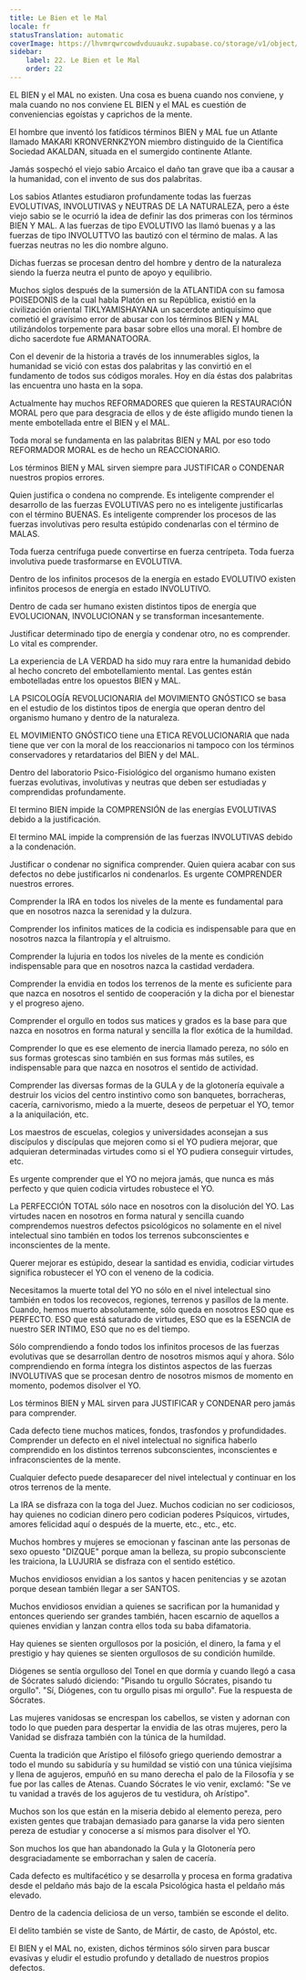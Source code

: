 ```yaml
---
title: Le Bien et le Mal
locale: fr
statusTranslation: automatic
coverImage: https://lhvmrqwrcowdvduuaukz.supabase.co/storage/v1/object/public/strapi-uploads/small_cover-educacion-fundamental.webp-2d51a7828a2b1309555be27f7e2a61a0.webp
sidebar:
    label: 22. Le Bien et le Mal
    order: 22
---
```

EL BIEN y el MAL no existen. Una cosa es buena cuando nos conviene, y mala cuando no nos conviene EL BIEN y el MAL es cuestión de conveniencias egoístas y caprichos de la mente.

El hombre que inventó los fatídicos términos BIEN y MAL fue un Atlante llamado MAKARI KRONVERNKZYON miembro distinguido de la Científica Sociedad AKALDAN, situada en el sumergido continente Atlante.

Jamás sospechó el viejo sabio Arcaico el daño tan grave que iba a causar a la humanidad, con el invento de sus dos palabritas.

Los sabios Atlantes estudiaron profundamente todas las fuerzas EVOLUTIVAS, INVOLUTIVAS y NEUTRAS DE LA NATURALEZA, pero a éste viejo sabio se le ocurrió la idea de definir las dos primeras con los términos BIEN Y MAL. A las fuerzas de tipo EVOLUTIVO las llamó buenas y a las fuerzas de tipo INVOLUTTVO las bautizó con el término de malas. A las fuerzas neutras no les dio nombre alguno.

Dichas fuerzas se procesan dentro del hombre y dentro de la naturaleza siendo la fuerza neutra el punto de apoyo y equilibrio.

Muchos siglos después de la sumersión de la ATLANTIDA con su famosa POISEDONIS de la cual habla Platón en su República, existió en la civilización oriental TIKLYAMISHAYANA un sacerdote antiquísimo que cometió el gravísimo error de abusar con los términos BIEN y MAL utilizándolos torpemente para basar sobre ellos una moral. El hombre de dicho sacerdote fue ARMANATOORA.

Con el devenir de la historia a través de los innumerables siglos, la humanidad se vició con estas dos palabritas y las convirtió en el fundamento de todos sus códigos morales. Hoy en día éstas dos palabritas las encuentra uno hasta en la sopa.

Actualmente hay muchos REFORMADORES que quieren la RESTAURACIÓN MORAL pero que para desgracia de ellos y de éste afligido mundo tienen la mente embotellada entre el BIEN y el MAL.

Toda moral se fundamenta en las palabritas BIEN y MAL por eso todo REFORMADOR MORAL es de hecho un REACCIONARIO.

Los términos BIEN y MAL sirven siempre para JUSTIFICAR o CONDENAR nuestros propios errores.

Quien justifica o condena no comprende. Es inteligente comprender el desarrollo de las fuerzas EVOLUTIVAS pero no es inteligente justificarlas con el término BUENAS. Es inteligente comprender los procesos de las fuerzas involutivas pero resulta estúpido condenarlas con el término de MALAS.

Toda fuerza centrífuga puede convertirse en fuerza centrípeta. Toda fuerza involutiva puede trasformarse en EVOLUTIVA.

Dentro de los infinitos procesos de la energía en estado EVOLUTIVO existen infinitos procesos de energía en estado INVOLUTIVO.

Dentro de cada ser humano existen distintos tipos de energía que EVOLUCIONAN, INVOLUCIONAN y se transforman incesantemente.

Justificar determinado tipo de energía y condenar otro, no es comprender. Lo vital es comprender.

La experiencia de LA VERDAD ha sido muy rara entre la humanidad debido al hecho concreto del embotellamiento mental. Las gentes están embotelladas entre los opuestos BIEN y MAL.

LA PSICOLOGÍA REVOLUCIONARIA del MOVIMIENTO GNÓSTICO se basa en el estudio de los distintos tipos de energía que operan dentro del organismo humano y dentro de la naturaleza.

EL MOVIMIENTO GNÓSTICO tiene una ETICA REVOLUCIONARIA que nada tiene que ver con la moral de los reaccionarios ni tampoco con los términos conservadores y retardatarios del BIEN y del MAL.

Dentro del laboratorio Psico-Fisiológico del organismo humano existen fuerzas evolutivas, involutivas y neutras que deben ser estudiadas y comprendidas profundamente.

El termino BIEN impide la COMPRENSIÓN de las energías EVOLUTIVAS debido a la justificación.

El termino MAL impide la comprensión de las fuerzas INVOLUTIVAS debido a la condenación.

Justificar o condenar no significa comprender. Quien quiera acabar con sus defectos no debe justificarlos ni condenarlos. Es urgente COMPRENDER nuestros errores.

Comprender la IRA en todos los niveles de la mente es fundamental para que en nosotros nazca la serenidad y la dulzura.

Comprender los infinitos matices de la codicia es indispensable para que en nosotros nazca la filantropía y el altruismo.

Comprender la lujuria en todos los niveles de la mente es condición indispensable para que en nosotros nazca la castidad verdadera.

Comprender la envidia en todos los terrenos de la mente es suficiente para que nazca en nosotros el sentido de cooperación y la dicha por el bienestar y el progreso ajeno.

Comprender el orgullo en todos sus matices y grados es la base para que nazca en nosotros en forma natural y sencilla la flor exótica de la humildad.

Comprender lo que es ese elemento de inercia llamado pereza, no sólo en sus formas grotescas sino también en sus formas más sutiles, es indispensable para que nazca en nosotros el sentido de actividad.

Comprender las diversas formas de la GULA y de la glotonería equivale a destruir los vicios del centro instintivo como son banquetes, borracheras, cacería, carnivorismo, miedo a la muerte, deseos de perpetuar el YO, temor a la aniquilación, etc.

Los maestros de escuelas, colegios y universidades aconsejan a sus discípulos y discípulas que mejoren como si el YO pudiera mejorar, que adquieran determinadas virtudes como si el YO pudiera conseguir virtudes, etc.

Es urgente comprender que el YO no mejora jamás, que nunca es más perfecto y que quien codicia virtudes robustece el YO.

La PERFECCIÓN TOTAL sólo nace en nosotros con la disolución del YO. Las virtudes nacen en nosotros en forma natural y sencilla cuando comprendemos nuestros defectos psicológicos no solamente en el nivel intelectual sino también en todos los terrenos subconscientes e inconscientes de la mente.

Querer mejorar es estúpido, desear la santidad es envidia, codiciar virtudes significa robustecer el YO con el veneno de la codicia.

Necesitamos la muerte total del YO no sólo en el nivel intelectual sino también en todos los recovecos, regiones, terrenos y pasillos de la mente. Cuando, hemos muerto absolutamente, sólo queda en nosotros ESO que es PERFECTO. ESO que está saturado de virtudes, ESO que es la ESENCIA de nuestro SER INTIMO, ESO que no es del tiempo.

Sólo comprendiendo a fondo todos los infinitos procesos de las fuerzas evolutivas que se desarrollan dentro de nosotros mismos aquí y ahora. Sólo comprendiendo en forma íntegra los distintos aspectos de las fuerzas INVOLUTIVAS que se procesan dentro de nosotros mismos de momento en momento, podemos disolver el YO.

Los términos BIEN y MAL sirven para JUSTIFICAR y CONDENAR pero jamás para comprender.

Cada defecto tiene muchos matices, fondos, trasfondos y profundidades. Comprender un defecto en el nivel intelectual no significa haberlo comprendido en los distintos terrenos subconscientes, inconscientes e infraconscientes de la mente.

Cualquier defecto puede desaparecer del nivel intelectual y continuar en los otros terrenos de la mente.

La IRA se disfraza con la toga del Juez. Muchos codician no ser codiciosos, hay quienes no codician dinero pero codician poderes Psíquicos, virtudes, amores felicidad aquí o después de la muerte, etc., etc., etc.

Muchos hombres y mujeres se emocionan y fascinan ante las personas de sexo opuesto "DIZQUE" porque aman la belleza, su propio subconsciente les traiciona, la LUJURIA se disfraza con el sentido estético.

Muchos envidiosos envidian a los santos y hacen penitencias y se azotan porque desean también llegar a ser SANTOS.

Muchos envidiosos envidian a quienes se sacrifican por la humanidad y entonces queriendo ser grandes también, hacen escarnio de aquellos a quienes envidian y lanzan contra ellos toda su baba difamatoria.

Hay quienes se sienten orgullosos por la posición, el dinero, la fama y el prestigio y hay quienes se sienten orgullosos de su condición humilde.

Diógenes se sentía orgulloso del Tonel en que dormía y cuando llegó a casa de Sócrates saludó diciendo: "Pisando tu orgullo Sócrates, pisando tu orgullo". "Sí, Diógenes, con tu orgullo pisas mi orgullo". Fue la respuesta de Sócrates.

Las mujeres vanidosas se encrespan los cabellos, se visten y adornan con todo lo que pueden para despertar la envidia de las otras mujeres, pero la Vanidad se disfraza también con la túnica de la humildad.

Cuenta la tradición que Arístipo el filósofo griego queriendo demostrar a todo el mundo su sabiduría y su humildad se vistió con una túnica viejísima y llena de agujeros, empuñó en su mano derecha el palo de la Filosofía y se fue por las calles de Atenas. Cuando Sócrates le vio venir, exclamó: "Se ve tu vanidad a través de los agujeros de tu vestidura, oh Arístipo".

Muchos son los que están en la miseria debido al elemento pereza, pero existen gentes que trabajan demasiado para ganarse la vida pero sienten pereza de estudiar y conocerse a sí mismos para disolver el YO.

Son muchos los que han abandonado la Gula y la Glotonería pero desgraciadamente se emborrachan y salen de cacería.

Cada defecto es multifacético y se desarrolla y procesa en forma gradativa desde el peldaño más bajo de la escala Psicológica hasta el peldaño más elevado.

Dentro de la cadencia deliciosa de un verso, también se esconde el delito.

El delito también se viste de Santo, de Mártir, de casto, de Apóstol, etc.

El BIEN y el MAL no, existen, dichos términos sólo sirven para buscar evasivas y eludir el estudio profundo y detallado de nuestros propios defectos.
